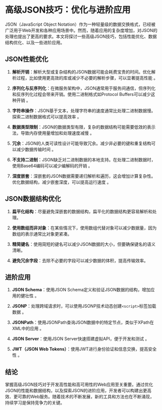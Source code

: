 # 高级JSON技巧：优化与进阶应用

JSON（JavaScript Object Notation）作为一种轻量级的数据交换格式，已经被广泛用于Web开发和各种应用场景中。然而，随着应用的复杂度增加，对JSON的处理也提出了更高的要求。本文将探讨一些高级JSON技巧，包括性能优化、数据结构优化、以及一些进阶应用。

## JSON性能优化

1. **解析开销**：解析大型或复杂结构的JSON数据可能会耗费宝贵的时间。优化解析过程，比如使用更高效的库或减少不必要的解析步骤，可以显著提高性能 。

2. **序列化与反序列化**：在微服务架构中，JSON通常用于服务间通信，但序列化和反序列化过程会带来开销。使用二进制格式如Protocol Buffers可以减少这种开销 。

3. **字符串操作**：JSON基于文本，处理字符串的速度通常比处理二进制数据慢。探索二进制数据格式可以提高效率 。

4. **数据类型限制**：JSON的数据类型有限，复杂的数据结构可能需要低效的表示法，导致内存使用量增加和处理速度减慢 。

5. **冗余**：JSON的人类可读性设计可能导致冗余。减少非必要的键和重复结构可以减少数据传输时间 。

6. **不支持二进制**：JSON缺乏对二进制数据的本地支持。在处理二进制数据时，使用Base64编码可以减少编解码的开销 。

7. **深度嵌套**：深嵌套的JSON数据需要递归解析和遍历，这会增加计算复杂性。优化数据结构，减少嵌套深度，可以提高运行速度 。

## JSON数据结构优化

1. **扁平化结构**：尽量避免深嵌套的数据结构，扁平化的数据结构更容易解析和处理。

2. **使用数组而非对象**：在某些情况下，使用数组代替对象可以减少数据量，因为数组的表示通常比对象更紧凑。

3. **精简键名**：使用简短的键名可以减少JSON数据的大小，但要确保键名的语义清晰。

4. **避免冗余字段**：去除不必要的字段可以减少数据的体积，提高传输效率。

## 进阶应用

1. **JSON Schema**：使用JSON Schema定义和验证JSON数据的结构，增加应用的健壮性 。

2. **JSONP**：处理跨域请求时，可以使用JSONP技术动态创建`<script>`标签加载数据 。

3. **JSONPath**：使用JSONPath查询JSON数据中的特定节点，类似于XPath在XML中的应用 。

4. **JSON Server**：使用JSON Server快速搭建虚拟API，便于开发和测试 。

5. **JWT（JSON Web Tokens）**：使用JWT进行身份验证和信息交换，提高安全性 。

## 结论

掌握高级JSON技巧对于开发高性能和高可用性的Web应用至关重要。通过优化JSON的性能和数据结构，以及探索JSON的进阶应用，开发者可以构建出更高效、更可靠的Web服务。随着技术的不断发展，新的工具和方法也在不断涌现，持续学习是保持竞争力的关键。
